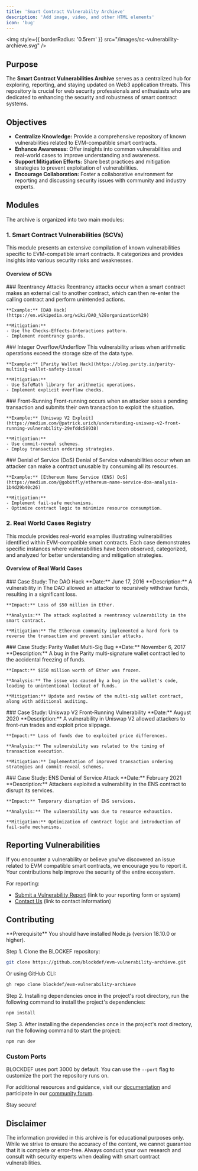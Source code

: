```yaml
---
title: 'Smart Contract Vulnerabilty Archieve'
description: 'Add image, video, and other HTML elements'
icon: 'bug'
---
```


<img
  style={{ borderRadius: '0.5rem' }}
  src="/images/sc-vulnerability-archieve.svg"
/>


## Purpose

The **Smart Contract Vulnerabilities Archive** serves as a centralized hub for exploring, reporting, and staying updated on Web3 application threats. This repository is crucial for web security professionals and enthusiasts who are dedicated to enhancing the security and robustness of smart contract systems.

## Objectives

- **Centralize Knowledge:** Provide a comprehensive repository of known vulnerabilities related to EVM-compatible smart contracts.
- **Enhance Awareness:** Offer insights into common vulnerabilities and real-world cases to improve understanding and awareness.
- **Support Mitigation Efforts:** Share best practices and mitigation strategies to prevent exploitation of vulnerabilities.
- **Encourage Collaboration:** Foster a collaborative environment for reporting and discussing security issues with community and industry experts.

## Modules

The archive is organized into two main modules:

### 1. Smart Contract Vulnerabilities (SCVs)

This module presents an extensive compilation of known vulnerabilities specific to EVM-compatible smart contracts. It categorizes and provides insights into various security risks and weaknesses.

#### Overview of SCVs

<Accordion title="Vulnerability Types">
  <Card>
    ### Reentrancy Attacks
    Reentrancy attacks occur when a smart contract makes an external call to another contract, which can then re-enter the calling contract and perform unintended actions.

    **Example:** [DAO Hack](https://en.wikipedia.org/wiki/DAO_%28organization%29)

    **Mitigation:**
    - Use the Checks-Effects-Interactions pattern.
    - Implement reentrancy guards.
  </Card>

  <Card>
    ### Integer Overflow/Underflow
    This vulnerability arises when arithmetic operations exceed the storage size of the data type.

    **Example:** [Parity Wallet Hack](https://blog.parity.io/parity-multisig-wallet-safety-issue)

    **Mitigation:**
    - Use SafeMath library for arithmetic operations.
    - Implement explicit overflow checks.
  </Card>

  <Card>
    ### Front-Running
    Front-running occurs when an attacker sees a pending transaction and submits their own transaction to exploit the situation.

    **Example:** [Uniswap V2 Exploit](https://medium.com/@patrick.urich/understanding-uniswap-v2-front-running-vulnerability-29efddc58938)

    **Mitigation:**
    - Use commit-reveal schemes.
    - Employ transaction ordering strategies.
  </Card>

  <Card>
    ### Denial of Service (DoS)
    Denial of Service vulnerabilities occur when an attacker can make a contract unusable by consuming all its resources.

    **Example:** [Ethereum Name Service (ENS) DoS](https://medium.com/@gobitfly/ethereum-name-service-doa-analysis-1b4d29b40c26)

    **Mitigation:**
    - Implement fail-safe mechanisms.
    - Optimize contract logic to minimize resource consumption.
  </Card>
</Accordion>

### 2. Real World Cases Registry

This module provides real-world examples illustrating vulnerabilities identified within EVM-compatible smart contracts. Each case demonstrates specific instances where vulnerabilities have been observed, categorized, and analyzed for better understanding and mitigation strategies.

#### Overview of Real World Cases

<Accordion title="Case Studies">
  <Card>
    ### Case Study: The DAO Hack
    **Date:** June 17, 2016  
    **Description:** A vulnerability in The DAO allowed an attacker to recursively withdraw funds, resulting in a significant loss.

    **Impact:** Loss of $50 million in Ether.

    **Analysis:** The attack exploited a reentrancy vulnerability in the smart contract.

    **Mitigation:** The Ethereum community implemented a hard fork to reverse the transaction and prevent similar attacks.
  </Card>

  <Card>
    ### Case Study: Parity Wallet Multi-Sig Bug
    **Date:** November 6, 2017  
    **Description:** A bug in the Parity multi-signature wallet contract led to the accidental freezing of funds.

    **Impact:** $150 million worth of Ether was frozen.

    **Analysis:** The issue was caused by a bug in the wallet's code, leading to unintentional lockout of funds.

    **Mitigation:** Update and review of the multi-sig wallet contract, along with additional auditing.
  </Card>

  <Card>
    ### Case Study: Uniswap V2 Front-Running Vulnerability
    **Date:** August 2020  
    **Description:** A vulnerability in Uniswap V2 allowed attackers to front-run trades and exploit price slippage.

    **Impact:** Loss of funds due to exploited price differences.

    **Analysis:** The vulnerability was related to the timing of transaction execution.

    **Mitigation:** Implementation of improved transaction ordering strategies and commit-reveal schemes.
  </Card>

  <Card>
    ### Case Study: ENS Denial of Service Attack
    **Date:** February 2021  
    **Description:** Attackers exploited a vulnerability in the ENS contract to disrupt its services.

    **Impact:** Temporary disruption of ENS services.

    **Analysis:** The vulnerability was due to resource exhaustion.

    **Mitigation:** Optimization of contract logic and introduction of fail-safe mechanisms.
  </Card>
</Accordion>

## Reporting Vulnerabilities

If you encounter a vulnerability or believe you've discovered an issue related to EVM compatible smart contracts, we encourage you to report it. Your contributions help improve the security of the entire ecosystem.

For reporting:
- [Submit a Vulnerability Report](#) (link to your reporting form or system)
- [Contact Us](#) (link to contact information)

## Contributing

<Info>
  **Prerequisite** You should have installed Node.js (version 18.10.0 or
  higher).
</Info>

Step 1. Clone the BLOCKEF repository:

<CodeGroup>

```bash npm
git clone https://github.com/blockdef/evm-vulnerability-archieve.git
```

</CodeGroup>

Or using GitHub CLI:

```bash
gh repo clone blockdef/evm-vulnerability-archieve
```


Step 2. Installing dependencies once in the project's root directory, run the following command to install the project's dependencies:

```bash npm
npm install
```

Step 3. After installing the dependencies once in the project's root directory, run the following command to start the project:

```bash npm
npm run dev
```

### Custom Ports

BLOCKDEF uses port 3000 by default. You can use the `--port` flag to customize the port the repository runs on.


For additional resources and guidance, visit our [documentation](https://docs.blockdef.com) and participate in our [community forum](https://blockdef.dev/contribute).

Stay secure!



## Disclaimer

The information provided in this archive is for educational purposes only. While we strive to ensure the accuracy of the content, we cannot guarantee that it is complete or error-free. Always conduct your own research and consult with security experts when dealing with smart contract vulnerabilities.
